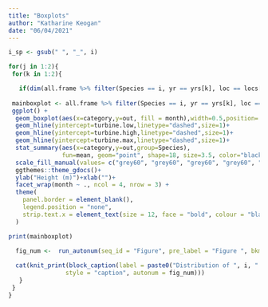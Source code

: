 ```yaml
---
title: "Boxplots"
author: "Katharine Keogan"
date: "06/04/2021"
---
```


```r

i_sp <- gsub(" ", "_", i)

for(j in 1:2){
 for(k in 1:2){

   if(dim(all.frame %>% filter(Species == i, yr == yrs[k], loc == locs[j]) %>% droplevels())[1] == 0){print(paste("No data for", locs[j], yrs[k], sep = " "))}else{
   
 mainboxplot <- all.frame %>% filter(Species == i, yr == yrs[k], loc == locs[j]) %>% droplevels() %>%
 ggplot() +
  geom_boxplot(aes(x=category,y=out, fill = month),width=0.5,position= position_dodge(width=1))+
  geom_hline(yintercept=turbine.low,linetype="dashed",size=1)+
  geom_hline(yintercept=turbine.high,linetype="dashed",size=1)+
  geom_hline(yintercept=turbine.max,linetype="dashed",size=1)+
  stat_summary(aes(x=category,y=out,group=Species),
               fun=mean, geom="point", shape=18, size=3.5, color="black",position= position_dodge(width=1))+
  scale_fill_manual(values= c("grey60", "grey60", "grey60", "grey60", "grey60", "grey60", "grey60", "grey60", "grey60", "grey60", "grey60", "grey60"))+
  ggthemes::theme_gdocs()+
  ylab("Height (m)")+xlab("")+
  facet_wrap(month ~ ., ncol = 4, nrow = 3) +
  theme(
    panel.border = element_blank(),
    legend.position = "none",
    strip.text.x = element_text(size = 12, face = "bold", colour = "black")
  )

print(mainboxplot)

  fig_num <-  run_autonum(seq_id = "Figure", pre_label = "Figure ", bkm = paste0("mainboxplot_", i_sp))
  
  cat(knit_print(block_caption(label = paste0("Distribution of ", i, " flight heights from minimum (2.5th percentile), mean and maximum (97.5th percentile) bootstrapped estimates in ", yrs[k], " at site ", locs[j], ". The mean of the population for each distribution is indicated by the black dot, and the middle line represents the median. The grey boxes represent the middle 50% of the data. The dotted lines indicate the minimum and maximum rotor heights of both wind turbine scenarios."), 
                style = "caption", autonum = fig_num)))
   }
 }
}
```
